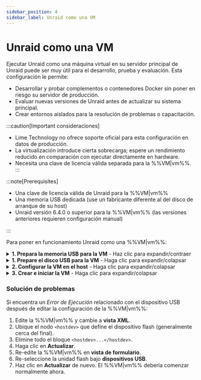 ```yaml
---
sidebar_position: 4
sidebar_label: Unraid como una VM
---
```



# Unraid como una VM

Ejecutar Unraid como una máquina virtual en su servidor principal de Unraid puede ser muy útil para el desarrollo, prueba y evaluación. Esta configuración le permite:

- Desarrollar y probar complementos o contenedores Docker sin poner en riesgo su servidor de producción.
- Evaluar nuevas versiones de Unraid antes de actualizar su sistema principal.
- Crear entornos aislados para la resolución de problemas o capacitación.

:::caution[Important consideraciones]
- Lime Technology no ofrece soporte oficial para esta configuración en datos de producción.
- La virtualización introduce cierta sobrecarga; espere un rendimiento reducido en comparación con ejecutar directamente en hardware.
- Necesita una clave de licencia válida separada para la %%VM|vm%%.
:::

:::note\[Prerequisites]

- Una clave de licencia válida de Unraid para la %%VM|vm%%
- Una memoria USB dedicada (use un fabricante diferente al del disco de arranque de su host)
- Unraid versión 6.4.0 o superior para la %%VM|vm%% (las versiones anteriores requieren configuración manual)

:::

Para poner en funcionamiento Unraid como una %%VM|vm%%:

<details>
  <summary><strong>1. Prepara la memoria USB para la VM</strong> - Haz clic para expandir/contraer</summary>

  Preparar tu memoria USB es crucial para un proceso de arranque del %%VM|vm%% continuo y fiable. Aquí te explicamos cómo configurar tu entorno %%VM|vm%% con un dispositivo de arranque único y correctamente configurado.

  1. Use la herramienta [Unraid USB Creator](https://unraid.net/download) en su escritorio para preparar la unidad flash:
     - Seleccione **Permitir arranque EFI**.
     - Establezca un nombre único para el servidor (como `TowerVM` si su host es `Tower`).
     - Escriba la imagen en la unidad flash.

  2. Modificar archivos de configuración:
     - Cambie la etiqueta de la unidad flash de `UNRAID` a un nombre único (ej., `UNRAID-VM`).

     - Edite el archivo `syslinux/syslinux.cfg` en la unidad flash:

       ```
       label Unraid OS
         menu default
         kernel /bzimage
         append unraidlabel=UNRAID-VM initrd=/bzroot
       ```

     - Realizar este cambio en todos los modos de arranque (GUI/Modo seguro) dentro del archivo.

     - Copie el archivo `syslinux.cfg` actualizado a `EFI/boot/syslinux.cfg`

  3. Cree un archivo llamado `startup.nsh` en la raíz de la unidad flash con este contenido:

     ```
     \EFI\boot\bootx64.efi
     ```

  4. Tome nota del fabricante de la unidad flash (necesitará esto para la configuración de %%VM|vm%% más adelante).
</details>

<details>
  <summary><strong>1. Prepare el disco USB para la VM</strong> - Haga clic para expandir/colapsar</summary>

  Configurar la %%VM|vm%% de Unraid requiere algunas configuraciones específicas para asegurar un funcionamiento adecuado.

  Para crear la plantilla de %%VM|vm%%:

  1. En el servidor host de Unraid, vaya a ***Configuración → Administrador de VM*** y asegúrese de que las %%VM|vm%% estén habilitadas.
  2. Navegue a la pestaña **VMs** y haga clic en **Agregar VM**.
  3. Seleccione la plantilla **Slackware**, ya que es la que más se parece a Unraid.
  4. (Opcional) Si está disponible, reemplace el ícono de Slackware con el ícono de Unraid.
  5. Nombre la %%VM|vm%% (ej., `UNRAID-VM`).
  6. (Opcional) Añada una descripción, tal como *"Entorno de prueba de Unraid - vX.XX.X."*
  7. Asignar recursos:
     - CPUs: 2-4 núcleos
     - RAM: 4-8 GB (establecer Inicial y Máximo con el mismo valor)
  8. Establezca **Tipo de Máquina** en **Q35 (última)**.
  9. Configure **BIOS** en **OVMF** y **controlador USB** en **3.0 (QEMU XHCI)**.
  10. Configurar discos virtuales:
      - Agregar %%vDisks|vdisk%% para cache/datos usando formato **RAW** y bus **SATA**.
      - Dimensionar discos de manera diferente para fácil identificación (e.g., %%parity|paridad%% > datos > %%cache|cache%%).
  11. Deje gráficos, sonido y red en sus configuraciones predeterminadas.
  12. En **dispositivos USB**, seleccione la unidad flash por **fabricante**, no por etiqueta.

  :::importante
  La memoria USB del %%VM|vm%% debe ser de un fabricante diferente al de la unidad de arranque del host. Si coinciden, la unidad %%VM|vm%% no será visible.\\
  :::
</details>

<details>
  <summary><strong>2. Configurar la VM en el host</strong> - Haga clic para expandir/colapsar</summary>

  Para iniciar la %%VM|vm%% después de la configuración:

  1. Desmarque **Iniciar VM después de la creación** si desea control manual.
  2. Haga clic en **Crear**.
  3. En la pestaña **VMs**, haga clic en el ícono de la %%VM|vm%% de Unraid y seleccione **Iniciar con consola (%%VNC|vnc-session%%)**.
  4. Observe el proceso de arranque en la consola %%VNC|vnc-session%% y anote la dirección IP de la %%VM|vm%% que se muestra antes de iniciar sesión.
</details>

<details>
  <summary><strong>3. Crear e iniciar la VM</strong> - Haga clic para expandir/colapsar</summary>

  Una vez que la %%VM|vm%% esté en funcionamiento, configúrela como un servidor Unraid físico:

  1. Acceda al **WebGUI** de la %%VM|vm%% en `http://[VM-IP]`.
  2. Vaya a ***Configuración → Identificación***:
     - Establezca un nombre de **Servidor único** (e.g., `Unraid-VM`).
     - Agregue una descripción como "Instancia de desarrollo."
  3. (Opcional) Vaya a ***Configuración → Opciones de visualización*** y elija un tema de color diferente para distinguirlo del host.
  4. Vaya a ***Configuración → opciones de %%SMB|samba%% → Configuración de grupo de trabajo*** y establezca **Maestro local** en *No* para evitar conflictos.
  5. Para la transferencia de UPS (si el host tiene UPS):
     - Vaya a ***Configuración → UPS*** en la %%VM|vm%%.
     - Establezca **Cable de UPS** en *Ether*.
     - Establezca **Tipo de UPS** en *net*.
     - Ingrese la IP del host en **Dispositivo**.
     - Configure **Ejecutar** para apagar la %%VM|vm%% antes que el host.
  6. Comience el %%array|array%% con sus dispositivos configurados.
  7. Instale [**Community Applications**](https://unraid.net/community/apps) para pruebas de complementos/Docker.
  8. Actualice la %%VM|vm%% a través de ***Herramientas → Actualizar OS***, al igual que un servidor físico.
</details>

### Solución de problemas

Si encuentra un *Error de Ejecución* relacionado con el dispositivo USB después de editar la configuración de la %%VM|vm%%:

1. Edite la %%VM|vm%% y cambie a **vista XML**.
2. Ubique el nodo `<hostdev>` que define el dispositivo flash (generalmente cerca del final).
3. Elimine todo el bloque `<hostdev>...</hostdev>`.
4. Haga clic en **Actualizar**.
5. Re-edite la %%VM|vm%% en **vista de formulario**.
6. Re-seleccione la unidad flash bajo **dispositivos USB**.
7. Haz clic en **Actualizar** de nuevo. El %%VM|vm%% debería comenzar normalmente ahora.
